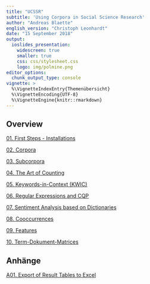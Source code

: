 ```yaml
---
title: "UCSSR"
subtitle: 'Using Corpora in Social Science Research'
author: "Andreas Blaette"
english_version: "Christoph Leonhardt"
date: "15 September 2018"
output:
  ioslides_presentation:
    widescreen: true
    smaller: true
    css: css/stylesheet.css
    logo: img/polmine.png
editor_options: 
  chunk_output_type: console
vignette: >
  %\VignetteIndexEntry{Themenübersicht}
  %\VignetteEncoding{UTF-8}
  %\VignetteEngine{knitr::rmarkdown}
---
```



## Overview

[01. First Steps - Installations](getting_started_eng.html)

[02. Corpora](corpora_eng.html)

[03. Subcorpora](subcorpora_eng.html)

[04. The Art of Counting](counting_eng.html)

[05. Keywords-in-Context (KWIC)](kwic_eng.html)

[06. Regular Expressions and CQP](cqp_eng.html)

[07. Sentiment Analysis based on Dictionaries](sentiments_eng.html)

[08. Cooccurrences](cooccurrences_eng.html)

[09. Features](features_eng.html)

[10. Term-Dokument-Matrices](tdm_eng.html)


## Anhänge

[A01. Export of Result Tables to Excel](excel_eng.html)
